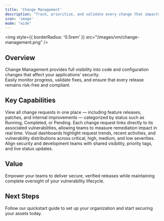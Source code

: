 ```yaml
---
title: 'Change Management'
description: "Track, prioritize, and validate every change that impacts your security posture."
icon: 'image'
mode: "wide"
---
```


<img
  style={{ borderRadius: '0.5rem' }}
  src="/images/vm/change-management.png"
/>


## Overview

Change Management provides full visibility into code and configuration changes that affect your applications’ security.  
Easily monitor progress, validate fixes, and ensure that every release remains risk-free and compliant.

## Key Capabilities

<Columns cols={2}>
  <Card title="Request Tracking" icon="list-check">
    View all change requests in one place — including feature releases, patches, and internal improvements — categorized by status such as Running, Completed, or Pending.
  </Card>
  <Card title="Vulnerability Context" icon="shield-halved">
    Each change request links directly to its associated vulnerabilities, allowing teams to measure remediation impact in real time.
  </Card>
  <Card title="Activity Insights" icon="chart-line">
    Visual dashboards highlight request trends, recent activities, and vulnerability distributions across critical, high, medium, and low severities.
  </Card>
  <Card title="Collaboration & Prioritization" icon="users">
    Align security and development teams with shared visibility, priority tags, and live status updates.
  </Card>
</Columns>

## Value

Empower your teams to deliver secure, verified releases while maintaining complete oversight of your vulnerability lifecycle.




## Next Steps

<Card title="Explore Live Demo Now" icon="arrow-right" href="https://suite.snapsec.co/demo">
  Follow our quickstart guide to set up your organization and start securing your assets today.
</Card>